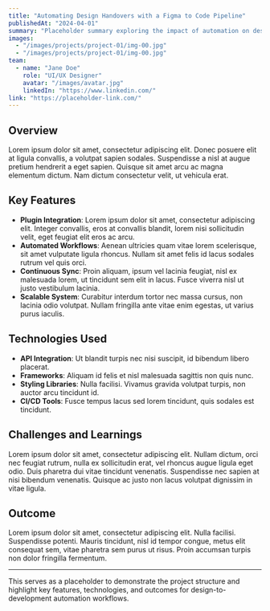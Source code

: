 ```yaml
---
title: "Automating Design Handovers with a Figma to Code Pipeline"
publishedAt: "2024-04-01"
summary: "Placeholder summary exploring the impact of automation on design and development workflows."
images:
  - "/images/projects/project-01/img-00.jpg"
  - "/images/projects/project-01/img-00.jpg"
team:
  - name: "Jane Doe"
    role: "UI/UX Designer"
    avatar: "/images/avatar.jpg"
    linkedIn: "https://www.linkedin.com/"
link: "https://placeholder-link.com/"
---
```


## Overview

Lorem ipsum dolor sit amet, consectetur adipiscing elit. Donec posuere elit at ligula convallis, a volutpat sapien sodales. Suspendisse a nisl at augue pretium hendrerit a eget sapien. Quisque sit amet arcu ac magna elementum dictum. Nam dictum consectetur velit, ut vehicula erat.

## Key Features

- **Plugin Integration**: Lorem ipsum dolor sit amet, consectetur adipiscing elit. Integer convallis, eros at convallis blandit, lorem nisi sollicitudin velit, eget feugiat elit eros ac arcu.
- **Automated Workflows**: Aenean ultricies quam vitae lorem scelerisque, sit amet vulputate ligula rhoncus. Nullam sit amet felis id lacus sodales rutrum vel quis orci.
- **Continuous Sync**: Proin aliquam, ipsum vel lacinia feugiat, nisl ex malesuada lorem, ut tincidunt sem elit in lacus. Fusce viverra nisl ut justo vestibulum lacinia.
- **Scalable System**: Curabitur interdum tortor nec massa cursus, non lacinia odio volutpat. Nullam fringilla ante vitae enim egestas, ut varius purus iaculis.

## Technologies Used

- **API Integration**: Ut blandit turpis nec nisi suscipit, id bibendum libero placerat.
- **Frameworks**: Aliquam id felis et nisl malesuada sagittis non quis nunc.
- **Styling Libraries**: Nulla facilisi. Vivamus gravida volutpat turpis, non auctor arcu tincidunt id.
- **CI/CD Tools**: Fusce tempus lacus sed lorem tincidunt, quis sodales est tincidunt.

## Challenges and Learnings

Lorem ipsum dolor sit amet, consectetur adipiscing elit. Nullam dictum, orci nec feugiat rutrum, nulla ex sollicitudin erat, vel rhoncus augue ligula eget odio. Duis pharetra dui vitae tincidunt venenatis. Suspendisse nec sapien at nisi bibendum venenatis. Quisque ac justo non lacus volutpat dignissim in vitae ligula.

## Outcome

Lorem ipsum dolor sit amet, consectetur adipiscing elit. Nulla facilisi. Suspendisse potenti. Mauris tincidunt, nisl id tempor congue, metus elit consequat sem, vitae pharetra sem purus ut risus. Proin accumsan turpis non dolor fringilla fermentum.

---

This serves as a placeholder to demonstrate the project structure and highlight key features, technologies, and outcomes for design-to-development automation workflows.
